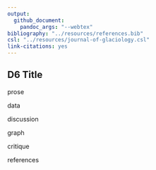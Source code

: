 ```yaml
---
output: 
  github_document: 
    pandoc_args: "--webtex"
bibliography: "../resources/references.bib"
csl: "../resources/journal-of-glaciology.csl"
link-citations: yes 
---
```


## D6 Title

prose

data

discussion 

graph 

critique 

references
